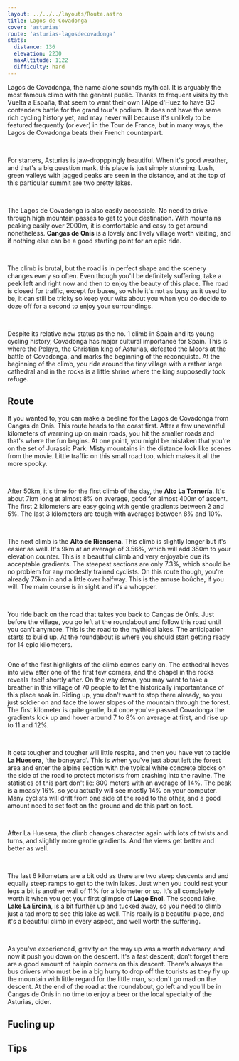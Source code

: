 ```yaml
---
layout: ../../../layouts/Route.astro
title: Lagos de Covadonga
cover: 'asturias'
route: 'asturias-lagosdecovadonga'
stats:
  distance: 136
  elevation: 2230
  maxAltitude: 1122
  difficulty: hard
---
```


Lagos de Covadonga, the name alone sounds mythical. 
It is arguably the most famous climb with the general public. 
Thanks to frequent visits by the Vuelta a España, that seem to want their own l'Alpe d'Huez to have GC contenders battle for the grand tour's podium.
It does not have the same rich cycling history yet, and may never will because it's unlikely to be featured frequently (or ever) in the Tour de France, but in many ways, the Lagos de Covadonga beats their French counterpart.

&nbsp;

For starters, Asturias is jaw-dropppingly beautiful. 
When it's good weather, and that's a big question mark, this place is just simply stunning. 
Lush, green valleys with jagged peaks are seen in the distance, and at the top of this particular summit are two pretty lakes.

&nbsp;

The Lagos de Covadonga is also easily accessible. No need to drive through high mountain passes to get to your destination.
With mountains peaking easily over 2000m, it is comfortable and easy to get around nonetheless.
**Cangas de Onís** is a lovely and lively village worth visiting, and if nothing else can be a good starting point for an epic ride.

&nbsp;

The climb is brutal, but the road is in perfect shape and the scenery changes every so often.
Even though you'll be definitely suffering, take a peek left and right now and then to enjoy the beauty of this place.
The road is closed for traffic, except for buses, so while it's not as busy as it used to be, it can still be tricky so keep your wits about you when you do decide to doze off for a second to enjoy your surroundings.

&nbsp;

Despite its relative new status as the no. 1 climb in Spain and its young cycling history, Covadonga has major cultural importance for Spain.
This is where the Pelayo, the Christian king of Asturias, defeated the Moors at the battle of Covadonga, and marks the beginning of the reconquista.
At the beginning of the climb, you ride around the tiny village with a rather large cathedral and in the rocks is a little shrine where the king supposedly took refuge.


## Route

If you wanted to, you can make a beeline for the Lagos de Covadonga from Cangas de Onís.
This route heads to the coast first. After a few uneventful kilometers of warming up on main roads, you hit the smaller roads and that's where the fun begins.
At one point, you might be mistaken that you're on the set of Jurassic Park. 
Misty mountains in the distance look like scenes from the movie. 
Little traffic on this small road too, which makes it all the more spooky.

&nbsp;

After 50km, it's time for the first climb of the day, the **Alto La Tornería**. 
It's about 7km long at almost 8% on average, good for almost 400m of ascent.
The first 2 kilometers are easy going with gentle gradients between 2 and 5%.
The last 3 kilometers are tough with averages between 8% and 10%.

&nbsp;

The next climb is the **Alto de Riensena**. This climb is slightly longer but it's easier as well.
It's 9km at an average of 3.56%, which will add 350m to your elevation counter.
This is a beautiful climb and very enjoyable due its acceptable gradients. 
The steepest sections are only 7.3%, which should be no problem for any modestly trained cyclists.
On this route though, you're already 75km in and a little over halfway. This is the amuse boûche, if you will. 
The main course is in sight and it's a whopper.

&nbsp;

You ride back on the road that takes you back to Cangas de Onís. Just before the village, you go left at the roundabout and follow this road until you can't anymore.
This is the road to the mythical lakes. The anticipation starts to build up. 
At the roundabout is where you should start getting ready for 14 epic kilometers.


<img
  src="/routes/asturias/covadonga.png"
  alt=""
  class="mt-4 mb-8"
  height={10}
/>

One of the first highlights of the climb comes early on. 
The cathedral hoves into view after one of the first few corners, and the chapel in the rocks reveals itself shortly after.
On the way down, you may want to take a breather in this village of 70 people to let the historically importantance of this place soak in.
Riding up, you don't want to stop there already, so you just soldier on and face the lower slopes of the mountain through the forest.
The first kilometer is quite gentle, but once you've passed Covadonga the gradients kick up and hover around 7 to 8% on average at first, and rise up to 11 and 12%.

&nbsp;

It gets tougher and tougher will little respite, and then you have yet to tackle **La Huesera**, 'the boneyard'.
This is when you've just about left the forest area and enter the alpine section with the typical white concrete blocks on the side of the road to protect motorists from crashing into the ravine.
The statistics of this part don't lie: 800 meters with an average of 14%. The peak is a measly 16%, so you actually will see mostly 14% on your computer.
Many cyclists will drift from one side of the road to the other, and a good amount need to set foot on the ground and do this part on foot.

&nbsp;

After La Huesera, the climb changes character again with lots of twists and turns, and slightly more gentle gradients.
And the views get better and better as well.

&nbsp;

The last 6 kilometers are a bit odd as there are two steep descents and and equally steep ramps to get to the twin lakes.
Just when you could rest your legs a bit is another wall of 11% for a kilometer or so.
It's all completely worth it when you get your first glimpse of **Lago Enol**. 
The second lake, **Lake La Ercina**, is a bit further up and tucked away, so you need to climb just a tad more to see this lake as well.
This really is a beautiful place, and it's a beautiful climb in every aspect, and well worth the suffering.

&nbsp;

As you've experienced, gravity on the way up was a worth adversary, and now it push you down on the descent.
It's a fast descent, don't forget there are a good amount of hairpin corners on this descent. 
There's always the bus drivers who must be in a big hurry to drop off the tourists as they fly up the mountain with little regard for the little man, so don't go mad on the descent.
At the end of the road at the roundabout, go left and you'll be in Cangas de Onís in no time to enjoy a beer or the local specialty of the Asturias, cider.

## Fueling up



## Tips
